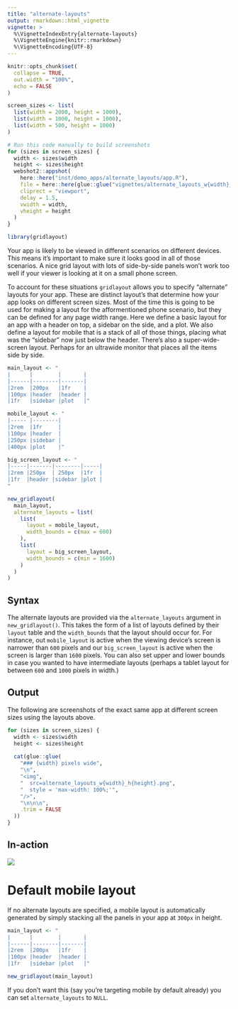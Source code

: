 ```yaml
---
title: "alternate-layouts"
output: rmarkdown::html_vignette
vignette: >
  %\VignetteIndexEntry{alternate-layouts}
  %\VignetteEngine{knitr::rmarkdown}
  %\VignetteEncoding{UTF-8}
---
```


```r
knitr::opts_chunk$set(
  collapse = TRUE,
  out.width = "100%",
  echo = FALSE
)

screen_sizes <- list(
  list(width = 2000, height = 1000),
  list(width = 1000, height = 1000),
  list(width = 500, height = 1000)
)

```

```r
# Run this code manually to build screenshots
for (sizes in screen_sizes) {
  width <- sizes$width
  height <- sizes$height
  webshot2::appshot(
    here::here("inst/demo_apps/alternate_layouts/app.R"),
    file = here::here(glue::glue("vignettes/alternate_layouts_w{width}_h{height}.png")),
    cliprect = "viewport",
    delay = 1.5,
    vwidth = width,
    vheight = height
  )
}
```


```r
library(gridlayout)
```

Your app is likely to be viewed in different scenarios on different devices. This means it's important to make sure it looks good in all of those scenarios. A nice grid layout with lots of side-by-side panels won't work too well if your viewer is looking at it on a small phone screen. 

To account for these situations `gridlayout` allows you to specify "alternate" layouts for your app. These are distinct layout's that determine how your app looks on different screen sizes. Most of the time this is going to be used for making a layout for the afformentioned phone scenario, but they can be defined for any page width range. Here we define a basic layout for an app with a header on top, a sidebar on the side, and a plot. We also define a layout for mobile that is a stack of all of those things, placing what was the "sidebar" now just below the header. There's also a super-wide-screen layout. Perhaps for an ultrawide monitor that places all the items side by side. 

```r
main_layout <- "
|      |        |       |
|------|--------|-------|
|2rem  |200px   |1fr    |
|100px |header  |header |
|1fr   |sidebar |plot   |"

mobile_layout <- "
|----- |--------|
|2rem  |1fr     |
|100px |header  |
|250px |sidebar |
|400px |plot    |"

big_screen_layout <- "
|-----|-------|--------|-----|
|2rem |250px  | 250px  |1fr  |
|1fr  |header |sidebar |plot |
"

new_gridlayout(
  main_layout,
  alternate_layouts = list(
    list(
      layout = mobile_layout,
      width_bounds = c(max = 600)
    ),
    list(
      layout = big_screen_layout,
      width_bounds = c(min = 1600)
    )
  )
)
```

## Syntax

The alternate layouts are provided via the `alternate_layouts` argument in `new_gridlayout()`. This takes the form of a list of layouts defined by their `layout` table and the `width_bounds` that the layout should occur for. For instance, out `mobile_layout` is active when the viewing device's screen is narrower than `600` pixels and our `big_screen_layout` is active when the screen is larger than `1600` pixels. You can also set upper and lower bounds in case you wanted to have intermediate layouts (perhaps a tablet layout for between `600` and `1000` pixels in width.)

## Output

The following are screenshots of the exact same app at different screen sizes using the layouts above. 


```r
for (sizes in screen_sizes) {
  width <- sizes$width
  height <- sizes$height
  
  cat(glue::glue(
    "### {width} pixels wide",
    "\n",
    "<img",
    "  src=alternate_layouts_w{width}_h{height}.png",
    "  style = 'max-width: 100%;'",
    "/>",
    "\n\n\n",
    .trim = FALSE
  ))
}
```

## In-action

<img src = alternate_layouts_resizing.gif style = 'max-width: 100%;'/>


# Default mobile layout

If no alternate layouts are specified, a mobile layout is automatically generated by simply stacking all the panels in your app at `300px` in height. 

```r
main_layout <- "
|      |        |       |
|------|--------|-------|
|2rem  |200px   |1fr    |
|100px |header  |header |
|1fr   |sidebar |plot   |"

new_gridlayout(main_layout)
```

If you don't want this (say you're targeting mobile by default already) you can set `alternate_layouts` to `NULL`. 


